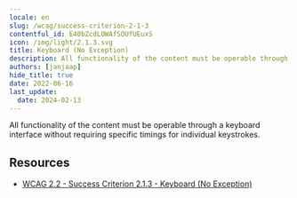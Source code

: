 ```yaml
---
locale: en
slug: /wcag/success-criterion-2-1-3
contentful_id: E40bZcdLOWAfSOUfUEuxS
icon: /img/light/2.1.3.svg
title: Keyboard (No Exception)
description: All functionality of the content must be operable through a keyboard interface without requiring specific timings for individual keystrokes.
authors: [janjaap]
hide_title: true
date: 2022-06-16
last_update:
  date: 2024-02-13
---
```


<Hero
  title="Keyboard (No Exception)"
  image="/img/light/2.1.3.svg"
  alt="WCAG 2.1.3 icon"
  prefix="Success Criterion 2.1.3"
  suffix="Level AAA"
/>

All functionality of the content must be operable through a keyboard interface without requiring specific timings for individual keystrokes.

## Resources

- [WCAG 2.2 - Success Criterion 2.1.3 - Keyboard (No Exception)](https://www.w3.org/TR/WCAG22/#keyboard-no-exception)
